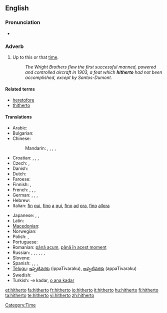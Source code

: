 ==English==

===Pronunciation===
* {{audio|en-us-hitherto.ogg|Audio (US)}}

===Adverb===
{{en-adv|-}}

# {{formal|or|legal}} Up to this or that [[time]]. <!--(used frequently in [[legal]] papers).-->
#: ''The Wright Brothers flew the first successful manned, powered and controlled aircraft in 1903, a feat which '''hitherto''' had not been accomplished, except by Santos-Dumont.''

====Related terms====
* [[heretofore]]
* [[thitherto]]

====Translations====
{{trans-top|up to this time}}
* Arabic: {{t|ar|حتى الآن|tr=Hattaa -l-'aana|sc=Arab}}
* Bulgarian: {{t|bg|досега|tr=dosegá|sc=Cyrl}}
* Chinese:
*: Mandarin: {{t|zh|到目前為止|sc=Hani}},  {{t|zh|到目前为止|tr=dào mùqián wéizhǐ|sc=Hani}},  {{t|zh|迄今|tr=qìjīn|sc=Hani}},  {{t|zh|迄今為止|sc=Hani}},  {{t|zh|迄今为止|tr=qìjīn wéizhǐ|sc=Hani}}
* Croatian: {{t|hr|dosad|alt=dòsad}}, {{t-|hr|dosada|alt=dòsada}}, {{t-|hr|dotad|alt=dòtad}}, {{t|hr|dotada|alt=dòtada}}
* Czech: {{t|cs|doposud}}, {{t|cs|až dosud}}
* Danish: {{t|da|hidtil}}
* Dutch: {{t|nl|tot hiertoe}}
* Faroese: {{t-|fo|higartil|xs=Faroese}}
* Finnish: {{t-|fi|tähän mennessä}}, {{t|fi|siihen mennessä}}
* French: {{t+|fr|jusqu'ici}}, {{t+|fr|jusqu'alors}}, {{t|fr|jusqu'à maintenant}},  {{t|fr|jusqu'à présent}}
* German: {{t|de|bis dahin}}, {{t|de|bis dato}}, {{t+|de|bislang}},  {{t|de|bisher}}
* Hebrew: {{t|he|עד כה|sc=Hebr}}
* Italian: [[fin]] [[qui]], [[fino]] [[a]] [[qui]], [[fino]] [[ad]] [[ora]], [[fino]] [[allora]]
{{trans-mid}}
* Japanese: {{t|ja|今まで|tr=いままで, ima-made|sc=Jpan}},  {{t-|ja|これまで|tr=kore-made|sc=Jpan}},  {{t|ja|これまでのところ|tr=kore-made-no tokoro|sc=Jpan}}
* Latin: {{t+|la|adhuc|alt=adhūc}}
* [[Macedonian]]: {{t|mk|досега|tr=dósega|sc=Cyrl|xs=Macedonian}}
* Norwegian: {{t|no|hittil}}
* Polish: {{t|pl|dotychczas}}, {{t|pl|dotąd}}
* Portuguese: {{t|pt|até então}}
* Romanian: [[până acum]], [[până în acest moment]]
* Russian: {{t|ru|пока что|tr=poká čto|sc=Cyrl}} {{qualifier|read: poká što}},  {{t|ru|до сих пор|tr=do six pór|sc=Cyrl}},  {{t|ru|пока|tr=poká|sc=Cyrl}},  {{t|ru|на данный момент|tr=na dánnyj momént|sc=Cyrl}},  {{t|ru|на настоящий момент|tr=na nastojáščij momént|sc=Cyrl}}, {{t+|ru|доныне|tr=donýne|sc=Cyrl}}, {{t|ru|прежде|tr=préžde|sc=Cyrl}}
* Slovene: {{t|sl|do zdaj}}
* Spanish: {{t|es|hasta ahora}},  {{t|es|hasta aquí}},  {{t|es|hasta este momento}}, {{t|es|en ese entonces}}
* [[Telugu]]: [[ఇప్పటివరకు]] (ippaTivaraku), [[అప్పటివరకు]] (appaTivaraku)
* Swedish: {{t+|sv|hittills}}
* Turkish: -e kadar, [[o ana kadar]]
{{trans-bottom}}

[[Category:Time]]

[[et:hitherto]]
[[fa:hitherto]]
[[fr:hitherto]]
[[io:hitherto]]
[[it:hitherto]]
[[hu:hitherto]]
[[fi:hitherto]]
[[ta:hitherto]]
[[te:hitherto]]
[[vi:hitherto]]
[[zh:hitherto]]